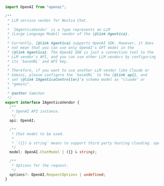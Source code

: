 ```typescript filename="@agentica/core/IAgenticaVendor" showLineNumbers
import OpenAI from "openai";

/**
 * LLM service vendor for Nestia Chat.
 *
 * `IAgenticaVendor` is a type represents an LLM
 * (Large Language Model) vendor of the {@link Agentica}.
 *
 * Currently, {@link Agentica} supports OpenAI SDK. However, it does
 * not mean that you can use only OpenAI's GPT model in the
 * {@link Agentica}. The OpenAI SDK is just a connection tool to the
 * LLM vendor's API, and you can use other LLM vendors by configuring
 * its `baseURL` and API key.
 *
 * Therefore, if you want to use another LLM vendor like Claude or
 * Gemini, please configure the `baseURL` to the {@link api}, and
 * set {@link IAgenticaController}'s schema model as "cluade" or
 * "gemini".
 *
 * @author Samchon
 */
export interface IAgenticaVendor {
  /**
   * OpenAI API instance.
   */
  api: OpenAI;

  /**
   * Chat model to be used.
   *
   * `({}) & string` means to support third party hosting cloud(eg. openRouter, aws)
   */
  model: OpenAI.ChatModel | ({} & string);

  /**
   * Options for the request.
   */
  options?: OpenAI.RequestOptions | undefined;
}
```